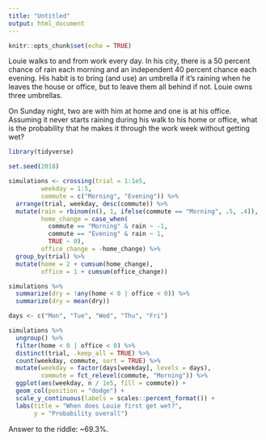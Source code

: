 ```yaml
---
title: "Untitled"
output: html_document
---
```


```r
knitr::opts_chunk$set(echo = TRUE)
```

Louie walks to and from work every day. In his city, there is a 50 percent chance of rain each morning and an independent 40 percent chance each evening. His habit is to bring (and use) an umbrella if it’s raining when he leaves the house or office, but to leave them all behind if not. Louie owns three umbrellas.

On Sunday night, two are with him at home and one is at his office. Assuming it never starts raining during his walk to his home or office, what is the probability that he makes it through the work week without getting wet?

```r
library(tidyverse)

set.seed(2018)

simulations <- crossing(trial = 1:1e5,
         weekday = 1:5,
         commute = c("Morning", "Evening")) %>%
  arrange(trial, weekday, desc(commute)) %>%
  mutate(rain = rbinom(n(), 1, ifelse(commute == "Morning", .5, .4)),
         home_change = case_when(
           commute == "Morning" & rain ~ -1,
           commute == "Evening" & rain ~ 1,
           TRUE ~ 0),
         office_change = -home_change) %>%
  group_by(trial) %>%
  mutate(home = 2 + cumsum(home_change),
         office = 1 + cumsum(office_change))

simulations %>%
  summarize(dry = !any(home < 0 | office < 0)) %>%
  summarize(dry = mean(dry))

days <- c("Mon", "Tue", "Wed", "Thu", "Fri")

simulations %>%
  ungroup() %>%
  filter(home < 0 | office < 0) %>%
  distinct(trial, .keep_all = TRUE) %>%
  count(weekday, commute, sort = TRUE) %>%
  mutate(weekday = factor(days[weekday], levels = days),
         commute = fct_relevel(commute, "Morning")) %>%
  ggplot(aes(weekday, n / 1e5, fill = commute)) +
  geom_col(position = "dodge") +
  scale_y_continuous(labels = scales::percent_format()) +
  labs(title = "When does Louie first get wet?",
       y = "Probability overall")
```

Answer to the riddle: ~69.3%.

